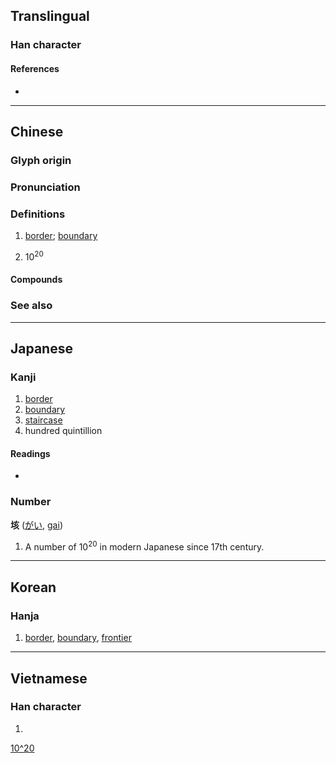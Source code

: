 {{also|陔}}
{{character info/new}}
==Translingual==

===Han character===
{{Han char|rn=32|rad=土|as=06|sn=9|four=40182|canj=GYVO|ids=⿰土亥}}

====References====
* {{Han ref|kx=0227.400|dkj=05040|dj=0463.260|hdz=10441.130|uh=5793|ud=22419|bh=ABB2|bd=43954}}

----

==Chinese==
{{zh-forms}}

===Glyph origin===
{{Han etym}}

===Pronunciation===
{{zh-pron
|m=gāi
|c=goi1
|mc=y
|oc=y
|cat=
}}

===Definitions===
{{zh-hanzi}}

# [[border]]; [[boundary]]
# {{lb|zh|mathematics}} 10<sup>20</sup>

====Compounds====
{{zh-der|九垓|八垓|半垓|垓下|垓下歌|垓前|垓埏|垓心|垓極|大會垓|鬧垓垓}}

===See also===
{{zh-numerals-10^4}}

{{cln|zh|numeral symbols|numerals}}

----

==Japanese==

===Kanji===
{{ja-kanji|grade=|rs=土06}}

# [[border]]
# [[boundary]]
# [[staircase]]
# hundred quintillion

====Readings====
* {{ja-readings|on=[[がい]] (''gai''), [[かい]] (''kai'')|kun=[[はて]] (''hate'')}}

===Number===
'''垓''' ([[がい]], [[gai]])

# A number of 10<sup>20</sup> in modern Japanese since 17th century.

[[Category:Japanese numeral symbols|10^20]]

----

==Korean==

===Hanja===
{{ko-hanja|hangeul=해|rv=hae|mr=hae}}

# [[border]], [[boundary]], [[frontier]]

----

==Vietnamese==

===Han character===
{{vi-hantu|[[cai]], [[gay]], [[gây]]|rs=土06}}

# {{defn|lang=vi|sort=土06}}